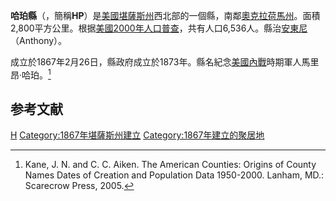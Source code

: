 {{noteTA
|T=zh-hans:哈珀县 (堪萨斯州);zh-hk:哈珀縣 (堪薩斯州);zh-tw:哈珀郡 (堪薩斯州);
}}

{{Otheruses|哈珀縣|subject=美國堪薩斯州的一個縣|other=同名的縣}}
{{Infobox U.S. County|
county=哈珀縣|
state=堪薩斯州|
en county=Harper County|
en state=Kansas|
founded=1867年2月26日|
seat wl=Anthony|
area km=2,080|area mi=803|
area land km=2,076|area land mi=801|
area water km=4|area water mi=2|
area percentage=0.19%|
census estimate yr=2006|
pop=5,952|
density km=2.9|density mi=7.4|
time zone=Central|
UTC offset=-6|
DST offset=-5|
web=www.harpercountyks.gov|
named for=Alexander Rush}}
'''哈珀縣'''（{{lang-en|Harper County}}，簡稱'''HP'''）是[[美國|美國]][[堪薩斯州|堪薩斯州]]西北部的一個縣，南鄰[[奧克拉荷馬州|奧克拉荷馬州]]。面積2,800平方公里。根据[[美國2000年人口普查|美國2000年人口普查]]，共有人口6,536人。縣治[[安東尼_(堪薩斯州)|安東尼]]（Anthony）。

成立於1867年2月26日，縣政府成立於1873年。縣名紀念[[美國內戰|美國內戰]]時期軍人馬里昂·哈珀。<ref>Kane, J. N. and C. C. Aiken. The American Counties: Origins of County Names Dates of Creation and Population Data 1950-2000. Lanham, MD.: Scarecrow Press, 2005.</ref>

== 参考文献 ==
<div class="references-small">
<references />
</div>

[[Category:堪萨斯州行政区划|H]]
[[Category:1867年堪薩斯州建立|Category:1867年堪薩斯州建立]]
[[Category:1867年建立的聚居地|Category:1867年建立的聚居地]]